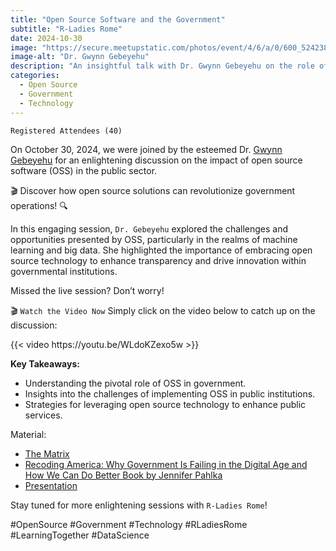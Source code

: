 ```yaml
---
title: "Open Source Software and the Government"
subtitle: "R-Ladies Rome"
date: 2024-10-30
image: "https://secure.meetupstatic.com/photos/event/4/6/a/0/600_524238080.webp?w=750"
image-alt: "Dr. Gwynn Gebeyehu"
description: "An insightful talk with Dr. Gwynn Gebeyehu on the role of open source solutions in transforming government operations."
categories:
  - Open Source
  - Government
  - Technology
---
```


`Registered Attendees (40)`

On October 30, 2024, we were joined by the esteemed Dr. [Gwynn Gebeyehu](https://www.linkedin.com/in/gwynn-gebeyehu-83694280/) for an enlightening discussion on the impact of open source software (OSS) in the public sector.

🎬 Discover how open source solutions can revolutionize government operations! 🔍

In this engaging session, `Dr. Gebeyehu` explored the challenges and opportunities presented by OSS, particularly in the realms of machine learning and big data. She highlighted the importance of embracing open source technology to enhance transparency and drive innovation within governmental institutions.

Missed the live session? Don’t worry!

🎬 `Watch the Video Now`
Simply click on the video below to catch up on the discussion:

{{< video https://youtu.be/WLdoKZexo5w >}}

**Key Takeaways:**

- Understanding the pivotal role of OSS in government.
- Insights into the challenges of implementing OSS in public institutions.
- Strategies for leveraging open source technology to enhance public services.

Material:

- [The Matrix](https://en.wikipedia.org/wiki/The_Matrix)
- [Recoding America: Why Government Is Failing in the Digital Age and How We Can Do Better Book by Jennifer Pahlka](https://www.recodingamerica.us/)
- [Presentation]()

Stay tuned for more enlightening sessions with `R-Ladies Rome`!

#OpenSource #Government #Technology #RLadiesRome #LearningTogether #DataScience
